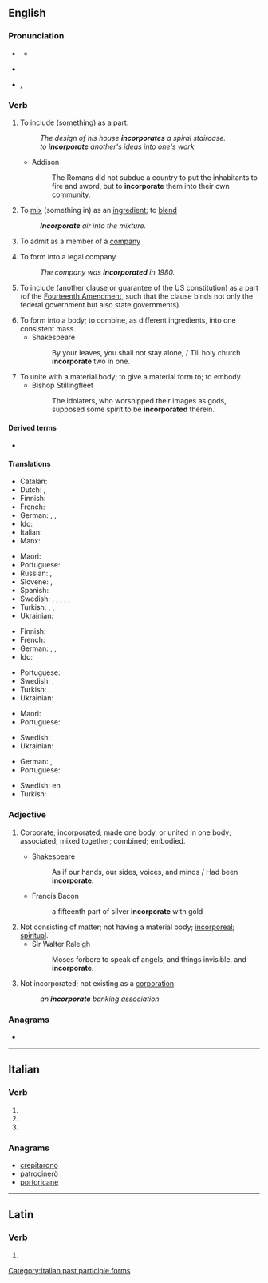 ==English==
{{rfe|lang=en}}

===Pronunciation===
* {{a|Canada}} {{IPA|/ɪŋˈkɔɹpɚe(ɪ)t/|lang=en}}
** {{audio|en-ca-incorporate.ogg|Audio (CA)|lang=en}}
* {{a|RP}} {{IPA|/ɪŋˈkɔː(ɹ).pəɹ.eɪt/|lang=en}}
* {{a|US}} {{enPR|ĭnkôr'pərāt}}, {{IPA|/ɪŋˈkɔɹpɚeɪt/|lang=en}}

===Verb===
{{en-verb|incorporat}}

# {{lb|en|transitive}} To include (something) as a part.
#: ''The design of his house '''incorporates''' a spiral staircase.''
#: ''to '''incorporate''' another's ideas into one's work''
#* Addison
#*: The Romans did not subdue a country to put the inhabitants to fire and sword, but to '''incorporate''' them into their own community.
# {{lb|en|transitive}} To [[mix]] (something in) as an [[ingredient]]; to [[blend]]
#: '''''Incorporate''' air into the mixture.''
# {{lb|en|transitive}} To admit as a member of a [[company]]
# {{lb|en|transitive}} To form into a legal company.
#: ''The company was '''incorporated''' in 1980.''
# {{lb|en|US|legal}} To include (another clause or guarantee of the US constitution) as a part (of the [[w:Fourteenth Amendment to the United States Constitution|Fourteenth Amendment]], such that the clause binds not only the federal government but also state governments).
# To form into a body; to combine, as different ingredients, into one consistent mass.
#* Shakespeare
#*: By your leaves, you shall not stay alone, / Till holy church '''incorporate''' two in one.
# To unite with a material body; to give a material form to; to embody.
#* Bishop Stillingfleet
#*: The idolaters, who worshipped their images as gods, supposed some spirit to be '''incorporated''' therein.

====Derived terms====
* {{l|en|incorporated}}<!--adjective-->

====Translations====
{{trans-top|include as a part or ingredient}}
* Catalan: {{t+|ca|incorporar}}
* Dutch: {{t+|nl|inbouwen}}, {{t+|nl|inlijven}}
* Finnish: {{t|fi|sisällyttää}}
* French: {{t+|fr|incorporer}}
* German: {{t+|de|enthalten}}, {{t+|de|beinhalten}}, {{t+|de|hinzufügen}}
* Ido: {{t+|io|enkorpigar}}
* Italian: {{t+|it|incorporare}}
* Manx: {{t|gv|cochorpaghey}}
{{trans-mid}}
* Maori: {{t|mi|komokomo}}
* Portuguese: {{t+|pt|incorporar}}
* Russian: {{t+|ru|включа́ть|impf}}, {{t+|ru|включи́ть|pf}}
* Slovene: {{t|sl|vključiti}}, {{t|sl|vključevati}}
* Spanish: {{t+|es|incorporar}}
* Swedish: {{t|sv|arbeta in}}, {{t+|sv|innefatta}}, {{t+|sv|införliva}}, {{t+|sv|inkorporera}}, {{t+|sv|inlemma}}, {{t+|sv|lägga till}}
* Turkish: {{t+|tr|içermek}}, {{t+|tr|ihtiva etmek}}, {{t+|tr|kapsamak}}
* Ukrainian: {{t|uk|включа́ти (до скла́ду)}}
{{trans-bottom}}

{{trans-top|mix, blend}}
* Finnish: {{t+|fi|sekoittaa}}
* French: {{t+|fr|incorporer}}
* German: {{t|de|einbinden}}, {{t|de|inkorporieren}}, {{t+|de|integrieren}}
* Ido: {{t+|io|enkorpigar}}
{{trans-mid}}
* Portuguese: {{t+|pt|incorporar}}
* Swedish: {{t+|sv|blanda}}, {{t+|sv|legera}}
* Turkish: {{t+|tr|katmak}}, {{t|tr|dahil etmek}}
* Ukrainian: {{t|uk|змі́шувати}}
{{trans-bottom}}

{{trans-top|admit as a member of a company}}
* Maori: {{t|mi|kaporeihana}}
* Portuguese: {{t+|pt|incorporar}}
{{trans-mid}}
* Swedish: {{t+|sv|uppta}}
* Ukrainian: {{t|uk|прийма́ти (співробі́тника)}}
{{trans-bottom}}

{{trans-top|form into a legal company}}
* German: {{t+|de|gründen}}, {{t+|de|einverleiben}}
* Portuguese: {{t+|pt|incorporar}}
{{trans-mid}}
* Swedish: {{l|sv|göra till}} en {{t+|sv|korporation}}
* Turkish: {{l|tr|firma}} {{t+|tr|kurmak}}
{{trans-bottom}}

===Adjective===
{{en-adj}}

# {{lb|en|obsolete}} Corporate; incorporated; made one body, or united in one body; associated; mixed together; combined; embodied.
#* Shakespeare
#*: As if our hands, our sides, voices, and minds / Had been '''incorporate'''.
#* Francis Bacon
#*: a fifteenth part of silver '''incorporate''' with gold
# Not consisting of matter; not having a material body; [[incorporeal]]; [[spiritual]].
#* Sir Walter Raleigh
#*: Moses forbore to speak of angels, and things invisible, and '''incorporate'''.
# Not incorporated; not existing as a [[corporation]].
#: ''an '''incorporate''' banking association''

===Anagrams===
* {{l|en|procreation}}

----

==Italian==

===Verb===
{{head|it|verb form}}

# {{inflection of|incorporare||2|p|pres|indc|lang=it}}
# {{inflection of|incorporare||2|p|impr|lang=it}}
# {{feminine plural of|incorporato|lang=it}}

===Anagrams===
* [[crepitarono#Italian|crepitarono]]
* [[patrocinerò#Italian|patrocinerò]]
* [[portoricane#Italian|portoricane]]

[[Category:Italian past participle forms]]

----

==Latin==

===Verb===
{{la-verb-form|incorporāte}}

# {{inflection of|incorporō||2|p|pres|actv|impr|lang=la}}